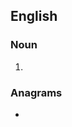 ==English==

===Noun===
{{head|en|noun plural form}}

# {{plural of|raiment|lang=en}}

===Anagrams===
* {{anagrams|en|antmires|artemins|instream|minarets|semirant}}